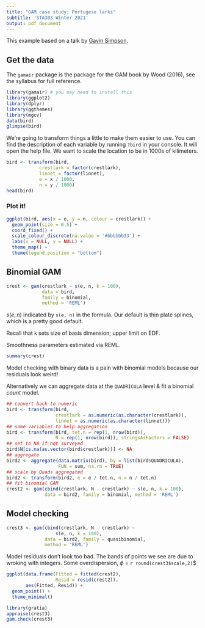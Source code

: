 ```yaml
---
title: "GAM case study: Portugese larks"
subtitle: 'STA303 Winter 2021'
output: pdf_document
---
```


This example based on a talk by [Gavin Simpson](https://github.com/gavinsimpson).

## Get the data

The `gamair` package is the package for the GAM book by Wood (2016), see the syllabus for full reference.

```r
library(gamair) # you may need to install this
library(ggplot2)
library(dplyr)
library(ggthemes)
library(mgcv)
data(bird)
glimpse(bird)
```

We're going to transform things a little to make them easier to use. You can find the description of each variable by running `?bird` in your console. It will open the help file. We want to scale the location to be in 1000s of kilimeters.

```r
bird <- transform(bird,
            crestlark = factor(crestlark),
            linnet = factor(linnet),
            e = x / 1000,
            n = y / 1000)
head(bird)
```

### Plot it!
```r
ggplot(bird, aes(x = e, y = n, colour = crestlark)) + 
  geom_point(size = 0.5) + 
  coord_fixed() + 
  scale_colour_discrete(na.value = '#bbbbbb33') + 
  labs(x = NULL, y = NULL) +
  theme_map() +
  theme(legend.position = "bottom")
```


## Binomial GAM


```r
crest <- gam(crestlark ~ s(e, n, k = 100),
             data = bird,
             family = binomial,
             method = 'REML')
```

$s(e, n)$ indicated by `s(e, n)` in the formula. Our default is thin plate splines, which is a pretty good default.

Recall that `k` sets size of basis dimension; upper limit on EDF.

Smoothness parameters estimated via REML.

```r
summary(crest)
```


Model checking with binary data is a pain with binomial models because our residuals look weird!

Alternatively we can aggregate data at the `QUADRICULA` level & fit a binomial _count_ model.

```r
## convert back to numeric
bird <- transform(bird,
                  crestlark = as.numeric(as.character(crestlark)),
                  linnet = as.numeric(as.character(linnet)))
## some variables to help aggregation
bird <- transform(bird, tet.n = rep(1, nrow(bird)),
                  N = rep(1, nrow(bird)), stringsAsFactors = FALSE)
## set to NA if not surveyed
bird$N[is.na(as.vector(bird$crestlark))] <- NA
## aggregate
bird2 <- aggregate(data.matrix(bird), by = list(bird$QUADRICULA),
                   FUN = sum, na.rm = TRUE)
## scale by Quads aggregated
bird2 <- transform(bird2, e = e / tet.n, n = n / tet.n)
## fit binomial GAM
crest2 <- gam(cbind(crestlark, N - crestlark) ~ s(e, n, k = 100),
              data = bird2, family = binomial, method = 'REML')
```


## Model checking

```r
crest3 <- gam(cbind(crestlark, N - crestlark) ~
                  s(e, n, k = 100),
              data = bird2, family = quasibinomial,
              method = 'REML')
```


Model residuals don't look too bad. The bands of points we see are due to wroking with integers. Some overdispersion, $\phi$ = `r round(crest3$scale,2)`$


```r
ggplot(data.frame(Fitted = fitted(crest2),
                  Resid = resid(crest2)),
       aes(Fitted, Resid)) + 
  geom_point() +
  theme_minimal()
```


```r
library(gratia)
appraise(crest3)
gam.check(crest3)
```

